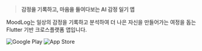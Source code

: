 
> **감정을 기록하고, 마음을 들여다보는 AI 감정 일기 앱**

MoodLog는 일상의 감정을 기록하고 분석하여 더 나은 자신을 만들어가는 여정을 돕는 Flutter 기반 크로스플랫폼 앱입니다.

<div className="flex gap-2 flex-wrap">
  <Link href="https://play.google.com/store/apps/details?id=com.kidboi666.moodlog">
    <img
        src="https://img.shields.io/badge/Google_Play-414141?style=for-the-badge&logo=google-play&logoColor=white"
        alt="Google Play"/>
  </Link>
  <Link
      href="https://apps.apple.com/us/app/%EB%AC%B4%EB%93%9C%EB%A1%9C%EA%B7%B8/id6752590873?itscg=30200&itsct=apps_box_badge&mttnsubad=6752590873">
    <img
        src="https://img.shields.io/badge/App_Store-0D96F6?style=for-the-badge&logo=app-store&logoColor=white"
        alt="App Store"/>
  </Link>
</div>
